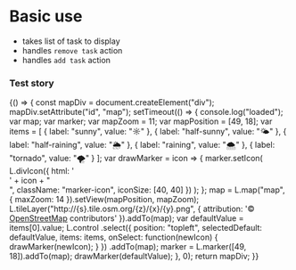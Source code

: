 


<Meta title="Basic" />

# Basic use

- takes list of task to display
- handles `remove task` action
- handles `add task` action

### Test story

<Preview>
  <Story name="Test story">
    {() => {
      const mapDiv = document.createElement("div");
      mapDiv.setAttribute("id", "map");
      setTimeout(() => {
        console.log("loaded");
        var map;
        var marker;
        var mapZoom = 11;
        var mapPosition = [49, 18];
        var items = [
          { label: "sunny", value: "☼" },
          { label: "half-sunny", value: "🌤" },
          { label: "half-raining", value: "🌦" },
          { label: "raining", value: "🌨" },
          { label: "tornado", value: "🌪" }
        ];
        var drawMarker = icon => {
          marker.setIcon(
            L.divIcon({
              html: '<div class="icon">' + icon + "</div>",
              className: "marker-icon",
              iconSize: [40, 40]
            })
          );
        };
        map = L.map("map", { maxZoom: 14 }).setView(mapPosition, mapZoom);
        L.tileLayer("http://{s}.tile.osm.org/{z}/{x}/{y}.png", {
          attribution:
            '&copy; <a href="http://osm.org/copyright">OpenStreetMap</a> contributors'
        }).addTo(map);
        var defaultValue = items[0].value;
        L.control
          .select({
            position: "topleft",
            selectedDefault: defaultValue,
            items: items,
            onSelect: function(newIcon) {
              drawMarker(newIcon);
            }
          })
          .addTo(map);
        marker = L.marker([49, 18]).addTo(map);
        drawMarker(defaultValue);
      }, 0);
      return mapDiv;
    }}
  </Story>
</Preview>
